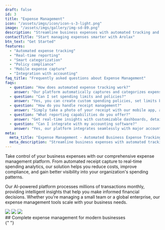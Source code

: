 ```yaml
---
draft: false
id: 3
title: "Expense Management"
icon: "/assets/imgs/icon/icon-s-3-light.png"
image: "/assets/imgs/gallery/img-sd-89.png"
description: "Streamline business expenses with automated tracking and smart insights. Control costs and improve financial visibility."
contactTitle: "Start managing expenses smarter with Arolax"
btn_text: "Get Started"
features:
  - "Automated expense tracking"
  - "Real-time reporting"
  - "Smart categorization"
  - "Policy compliance"
  - "Mobile expense capture"
  - "Integration with accounting"
faq_title: "Frequently asked questions about Expense Management"
faqs:
  - question: "How does automated expense tracking work?"
    answer: "Our platform automatically captures and categorizes expenses from your business cards, bank accounts, and receipts. AI-powered categorization ensures accurate expense classification without manual data entry."
  - question: "Can I set spending limits and policies?"
    answer: "Yes, you can create custom spending policies, set limits by category or employee, and receive real-time alerts when expenses exceed thresholds. This helps maintain budget control across your organization."
  - question: "How do you handle receipt management?"
    answer: "Simply take a photo of your receipt with our mobile app, and our OCR technology automatically extracts key information. Receipts are stored securely and linked to transactions for easy reconciliation."
  - question: "What reporting capabilities do you offer?"
    answer: "Get real-time insights with customizable dashboards, detailed expense reports, and analytics. Track spending trends, identify cost-saving opportunities, and generate reports for accounting and tax purposes."
  - question: "Can I integrate with my accounting software?"
    answer: "Yes, our platform integrates seamlessly with major accounting software including QuickBooks, Xero, and Sage. Expenses are automatically synced, eliminating manual data entry and reducing errors."
meta:
  meta_title: "Expense Management - Automated Business Expense Tracking"
  meta_description: "Streamline business expenses with automated tracking, real-time reporting, and smart insights. Control costs and improve financial visibility. Trusted by 150,000+ businesses."
---
```


Take control of your business expenses with our comprehensive expense management platform. From automated receipt capture to real-time spending analytics, our solution helps you reduce costs, improve compliance, and gain better visibility into your organization's spending patterns.

Our AI-powered platform processes millions of transactions monthly, providing intelligent insights that help you make informed financial decisions. Whether you're managing a small team or a global enterprise, our expense management tools scale with your business needs.

<div className="border-0 lg:border-t-[1px] mt-[66px]">
  <div className="working-steps grid gap-y-[40px] gap-x-[30px] sm:grid-cols-2 lg:grid-cols-4 container2">
    <WorkStep
      title="Expense Capture"
      description="Automatically capture expenses from cards, receipts, and bank feeds. Our AI categorizes transactions instantly for accurate tracking."
    />
    <WorkStep
      title="Policy Enforcement"
      description="Set spending limits and policies that are automatically enforced. Get real-time alerts when expenses exceed thresholds."
    />
    <WorkStep
      title="Smart Analytics"
      description="Gain insights into spending patterns with real-time dashboards and detailed reports. Identify cost-saving opportunities."
    />
    <WorkStep
      title="Seamless Integration"
      description="Connect with your accounting software for automatic reconciliation. Eliminate manual data entry and reduce errors."
    />
  </div>
</div>
<div className="mt-[53px] grid gap-[10px] grid-cols-2 lg:gap-[30px] sm:grid-cols-3 container2">
  <img src="/assets/imgs/gallery/img-s-89.jpg" />
  <img src="/assets/imgs/gallery/img-s-90.jpg" />
  <img src="/assets/imgs/gallery/img-s-91.jpg" />
</div>

<div className="features-area container2 section-spacing-top">
  ## Complete expense management for modern businesses
  <FeatureContent
    img="/assets/imgs/gallery/img-s-92.jpg"
    description1="Transform how you manage business expenses with our AI-powered platform. Automatically capture and categorize expenses from multiple sources, enforce spending policies, and gain real-time visibility into your organization's spending patterns. Our solution helps businesses save up to 30% on expense processing costs."
    description2="From receipt capture to accounting integration, our expense management platform streamlines every aspect of expense tracking. Set custom policies, generate detailed reports, and integrate seamlessly with your existing financial systems. Whether you're managing a small team or a global enterprise, our tools scale with your business needs."
  />
</div>{" "}

